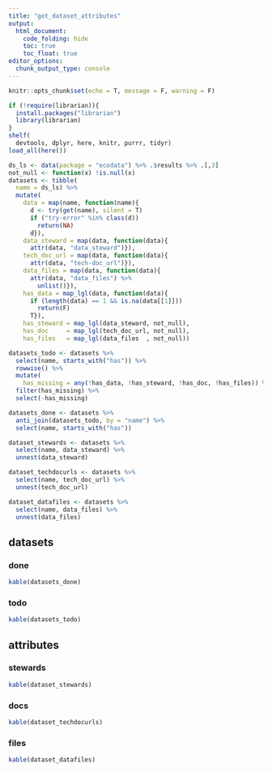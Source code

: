 ```yaml
---
title: "get_dataset_attributes"
output: 
  html_document:
    code_folding: hide
    toc: true
    toc_float: true
editor_options: 
  chunk_output_type: console
---
```


```r
knitr::opts_chunk$set(echo = T, message = F, warning = F)
```

```r
if (!require(librarian)){
  install.packages("librarian")
  library(librarian)
}
shelf(
  devtools, dplyr, here, knitr, purrr, tidyr)
load_all(here())

ds_ls <- data(package = "ecodata") %>% .$results %>% .[,3]
not_null <- function(x) !is.null(x)
datasets <- tibble(
  name = ds_ls) %>% 
  mutate(
    data = map(name, function(name){
      d <- try(get(name), silent = T)
      if ("try-error" %in% class(d))
        return(NA)
      d}),
    data_steward = map(data, function(data){
      attr(data, "data_steward")}),
    tech_doc_url = map(data, function(data){
      attr(data, "tech-doc_url")}),
    data_files = map(data, function(data){
      attr(data, "data_files") %>% 
        unlist()}),
    has_data = map_lgl(data, function(data){
      if (length(data) == 1 && is.na(data[[1]]))
        return(F)
      T}),
    has_steward = map_lgl(data_steward, not_null),
    has_doc     = map_lgl(tech_doc_url, not_null),
    has_files   = map_lgl(data_files  , not_null))

datasets_todo <- datasets %>% 
  select(name, starts_with("has")) %>% 
  rowwise() %>% 
  mutate(
    has_missing = any(!has_data, !has_steward, !has_doc, !has_files)) %>% 
  filter(has_missing) %>% 
  select(-has_missing)

datasets_done <- datasets %>% 
  anti_join(datasets_todo, by = "name") %>% 
  select(name, starts_with("has"))

dataset_stewards <- datasets %>% 
  select(name, data_steward) %>% 
  unnest(data_steward)

dataset_techdocurls <- datasets %>% 
  select(name, tech_doc_url) %>% 
  unnest(tech_doc_url)

dataset_datafiles <- datasets %>% 
  select(name, data_files) %>% 
  unnest(data_files)
```

## datasets

### done

```r
kable(datasets_done)
```

### todo

```r
kable(datasets_todo)
```

## attributes

### stewards

```r
kable(dataset_stewards)
```

### docs

```r
kable(dataset_techdocurls)
```

### files

```r
kable(dataset_datafiles)
```

